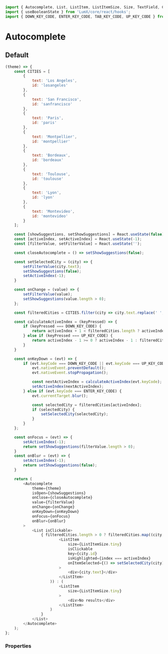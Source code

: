 ```javascript import
import { Autocomplete, List, ListItem, ListItemSize, Size, TextField, Chip, ListDivider, Icon, ListSubheader } from 'LumX';
import { useBooleanState } from 'LumX/core/react/hooks';
import { DOWN_KEY_CODE, ENTER_KEY_CODE, TAB_KEY_CODE, UP_KEY_CODE } from 'LumX/core/constants';
```

# Autocomplete

## Default

```javascript jsx withThemeSwitcher
(theme) => {
    const CITIES = [
        {
            text: 'Los Angeles',
            id: 'losangeles'
        },
        {
            text: 'San Francisco',
            id: 'sanfrancisco'
        },
        {
            text: 'Paris',
            id: 'paris'
        },
        {
            text: 'Montpellier',
            id: 'montpellier'
        },
        {
            text: 'Bordeaux',
            id: 'bordeaux'
        },
        {
            text: 'Toulouse',
            id: 'toulouse'
        },
        {
            text: 'Lyon',
            id: 'lyon'
        },
        {
            text: 'Montevideo',
            id: 'montevideo'
        }
    ];

    const [showSuggestions, setShowSuggestions] = React.useState(false);
    const [activeIndex, setActiveIndex] = React.useState(-1);
    const [filterValue, setFilterValue] = React.useState('');

    const closeAutocomplete = () => setShowSuggestions(false);

    const setSelectedCity = (city) => {
        setFilterValue(city.text);
        setShowSuggestions(false);
        setActiveIndex(-1);
    }

    const onChange = (value) => {
        setFilterValue(value);
        setShowSuggestions(value.length > 0);
    };

    const filteredCities = CITIES.filter(city => city.text.replace(' ', '').toLowerCase().includes(filterValue.replace(' ', '').toLowerCase()));

    const calculateActiveIndex = (keyPressed) => {
        if (keyPressed === DOWN_KEY_CODE) {
            return activeIndex + 1 < filteredCities.length ? activeIndex + 1 : 0;
        } else if (keyPressed === UP_KEY_CODE) {
            return activeIndex - 1 >= 0 ? activeIndex - 1 : filteredCities.length - 1;
        }
    }

    const onKeyDown = (evt) => {
        if (evt.keyCode === DOWN_KEY_CODE || evt.keyCode === UP_KEY_CODE) {
            evt.nativeEvent.preventDefault();
            evt.nativeEvent.stopPropagation();

            const nextActiveIndex = calculateActiveIndex(evt.keyCode);
            setActiveIndex(nextActiveIndex);
        } else if (evt.keyCode === ENTER_KEY_CODE) {
            evt.currentTarget.blur();

            const selectedCity = filteredCities[activeIndex];
            if (selectedCity) {
                setSelectedCity(selectedCity);
            }
        }
    };

    const onFocus = (evt) => {
        setActiveIndex(-1);
        return setShowSuggestions(filterValue.length > 0);
    }
    const onBlur = (evt) => {
        setActiveIndex(-1);
        return setShowSuggestions(false);
    }

    return (
        <Autocomplete
            theme={theme}
            isOpen={showSuggestions}
            onClose={closeAutocomplete}
            value={filterValue}
            onChange={onChange}
            onKeyDown={onKeyDown}
            onFocus={onFocus}
            onBlur={onBlur}
        >
            <List isClickable>
                { filteredCities.length > 0 ? filteredCities.map((city, index) => (
                        <ListItem
                            size={ListItemSize.tiny}
                            isClickable
                            key={city.id}
                            isHighlighted={index === activeIndex}
                            onItemSelected={() => setSelectedCity(city)}
                        >
                            <div>{city.text}</div>
                        </ListItem>
                    )) : (
                        <ListItem
                            size={ListItemSize.tiny}
                        >
                            <div>No results</div>
                        </ListItem>
                    )
                }
            </List>
        </Autocomplete>
    );
};
```

### Properties

<PropTable component="Autocomplete" />
